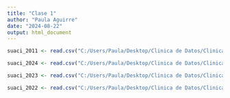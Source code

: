 ```yaml
---
title: "Clase 1"
author: "Paula Aguirre"
date: "2024-08-22"
output: html_document
---
```


```r
suaci_2011 <- read.csv("C:/Users/Paula/Desktop/Clinica de Datos/Clinica-de-Datos/data/sistema-unico-de-atencion-ciudadana-2011.csv", sep = ";")
```

```r
suaci_2024 <- read.csv("C:/Users/Paula/Desktop/Clinica de Datos/Clinica-de-Datos/data/sistema-unico-de-atencion-ciudadana-2024.csv", sep = ",", encoding = "latin1")
```

```r
suaci_2023 <- read.csv("C:/Users/Paula/Desktop/Clinica de Datos/Clinica-de-Datos/data/sistema-unico-de-atencion-ciudadana-2023.csv", sep = ",", header = F, skip = 1, encoding = "latin1")
```

```r
suaci_2022 <- read.csv("C:/Users/Paula/Desktop/Clinica de Datos/Clinica-de-Datos/data/sistema-unico-de-atencion-ciudadana-2022.csv", sep = ",", encoding = "latin1")
```